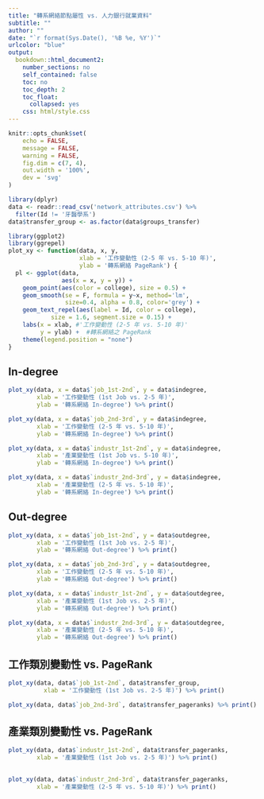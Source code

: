```yaml
---
title: "轉系網絡節點屬性 vs. 人力銀行就業資料"
subtitle: ""
author: ""
date: "`r format(Sys.Date(), '%B %e, %Y')`"
urlcolor: "blue"
output:
  bookdown::html_document2:
    number_sections: no
    self_contained: false
    toc: no
    toc_depth: 2
    toc_float:
      collapsed: yes
    css: html/style.css
---
```


```r
knitr::opts_chunk$set(
	echo = FALSE,
	message = FALSE,
	warning = FALSE,
	fig.dim = c(7, 4),
	out.width = '100%',
	dev = 'svg'
)
```


```r
library(dplyr)
data <- readr::read_csv('network_attributes.csv') %>% 
  filter(Id != '牙醫學系')
data$transfer_group <- as.factor(data$groups_transfer)
```

```r
library(ggplot2)
library(ggrepel)
plot_xy <- function(data, x, y, 
                    xlab = '工作變動性 (2-5 年 vs. 5-10 年)',
                    ylab = '轉系網絡 PageRank') {
  pl <- ggplot(data, 
               aes(x = x, y = y)) +
    geom_point(aes(color = college), size = 0.5) +
    geom_smooth(se = F, formula = y~x, method='lm', 
                size=0.4, alpha = 0.8, color='grey') +
    geom_text_repel(aes(label = Id, color = college), 
            size = 1.6, segment.size = 0.15) +
    labs(x = xlab, #'工作變動性 (2-5 年 vs. 5-10 年)'
         y = ylab) +  #轉系網絡之 PageRank
    theme(legend.position = "none")
}
```

## In-degree

```r
plot_xy(data, x = data$`job_1st-2nd`, y = data$indegree,
        xlab = '工作變動性 (1st Job vs. 2-5 年)',
        ylab = '轉系網絡 In-degree') %>% print()
```


```r
plot_xy(data, x = data$`job_2nd-3rd`, y = data$indegree,
        xlab = '工作變動性 (2-5 年 vs. 5-10 年)',
        ylab = '轉系網絡 In-degree') %>% print()
```


```r
plot_xy(data, x = data$`industr_1st-2nd`, y = data$indegree,
        xlab = '產業變動性 (1st Job vs. 5-10 年)',
        ylab = '轉系網絡 In-degree') %>% print()
```


```r
plot_xy(data, x = data$`industr_2nd-3rd`, y = data$indegree,
        xlab = '產業變動性 (2-5 年 vs. 5-10 年)',
        ylab = '轉系網絡 In-degree') %>% print()
```


## Out-degree

```r
plot_xy(data, x = data$`job_1st-2nd`, y = data$outdegree,
        xlab = '工作變動性 (1st Job vs. 2-5 年)',
        ylab = '轉系網絡 Out-degree') %>% print()
```

```r
plot_xy(data, x = data$`job_2nd-3rd`, y = data$outdegree,
        xlab = '工作變動性 (2-5 年 vs. 5-10 年)',
        ylab = '轉系網絡 Out-degree') %>% print()
```


```r
plot_xy(data, x = data$`industr_1st-2nd`, y = data$outdegree,
        xlab = '產業變動性 (1st Job vs. 2-5 年)',
        ylab = '轉系網絡 Out-degree') %>% print()
```


```r
plot_xy(data, x = data$`industr_2nd-3rd`, y = data$outdegree,
        xlab = '產業變動性 (2-5 年 vs. 5-10 年)',
        ylab = '轉系網絡 Out-degree') %>% print()
```


## 工作類別變動性 vs. PageRank

```r
plot_xy(data, data$`job_1st-2nd`, data$transfer_group,
          xlab = '工作變動性 (1st Job vs. 2-5 年)') %>% print()
```

```r
plot_xy(data, data$`job_2nd-3rd`, data$transfer_pageranks) %>% print()
```

## 產業類別變動性 vs. PageRank

```r
plot_xy(data, data$`industr_1st-2nd`, data$transfer_pageranks,
        xlab = '產業變動性 (1st Job vs. 2-5 年)') %>% print()
  
```

```r
plot_xy(data, data$`industr_2nd-3rd`, data$transfer_pageranks,
        xlab = '產業變動性 (2-5 年 vs. 5-10 年)') %>% print()
```


